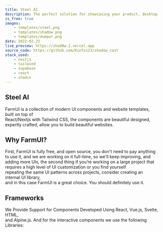 ```yaml
---
title: Steel AI
description: The perfect solution for showcasing your product, desktop app, or mobile app in a visually appealing and user-friendly way, to help you get more users to try your product .
is_free: true
images: 
    - templates/steel.png
    - templates/shadow.png
    - templates/dumper.png
date: 2022-02-22
live_preview: https://shad0w-2.vercel.app
source_code: https://github.com/Kinfe123/shadow_cast
stack_used: 
    - nextjs 
    - tailwind
    - supabase
    - react
    - shadcn
---
```


## Steel AI 

FarmUI is a collection of modern UI components and website templates, built on top of <br/>React/Nextjs with Tailwind CSS, the components are beautiful designed, expertly crafted, allow you to build beautiful websites.

## Why FarmUI?

First, FarmUI is fully free, and open source, you don't need to pay anything to use it, and we are working on it full-time, so we'll keep improving, and adding more UIs, the second thing if you’re working on a large project that requires a high level of UI customization or you find yourself <br/>repeating the same UI patterns across projects, consider creating an internal UI library, <br/>
and in this case FarmUI is a great choice. You should definitely use it.

## Frameworks

We Provide Support for Components Developed Using React, Vue.js, Svelte, HTML, <br/>and Alpine.js.
And for the interactive components we use the following Libraries:

